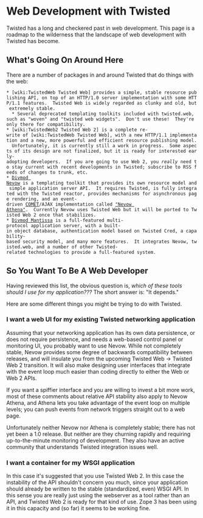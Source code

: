 = Web Development with Twisted =

Twisted has a long and checkered past in web development.  This page is a roadmap to the wilderness that the landscape of web development with Twisted has become.

== What's Going On Around Here ==

There are a number of packages in and around Twisted that do things with the web:

 * [wiki:TwistedWeb Twisted Web] provides a simple, stable resource publishing API, on top of an HTTP/1.0 server implementation with some HTTP/1.1 features.  Twisted Web is widely regarded as clunky and old, but extremely stable.
   * Several deprecated templating toolkits included with twisted.web, such as "woven" and "twisted web widgets".  Don't use these!  They're only there for compatibility.
 * [wiki:TwistedWeb2 Twisted Web 2] is a complete re-write of [wiki:TwistedWeb Twisted Web], with a new HTTP/1.1 implementation and a new, more powerful and efficient resource publishing model.  Unfortunately, it is currently still a work in progress.  Some aspects of its design are not finalized, but it is ready for interested early-adopting developers.  If you are going to use Web 2, you ''really'' need to stay current with recent developments in Twisted; subscribe to RSS feeds of changes to trunk, etc.
 * [http://divmod.org/trac/wiki/DivmodNevow Divmod Nevow] is a templating toolkit that provides its own resource model and simple application server API.  It requires Twisted, is fully integrated with the Twisted reactor, provides mechanisms for asynchronous page rendering, and an event-driven [http://en.wikipedia.org/wiki/COMET_(programming) COMET]/AJAX implementation called [http://divmod.org/trac/wiki/DivmodNevow/Athena "Nevow Athena"].  Currently Nevow uses Twisted Web but it will be ported to Twisted Web 2 once that stabilizes.
 * [http://divmod.org/trac/wiki/DivmodMantissa Divmod Mantissa] is a full-featured multi-protocol application server, with a built-in object database, authentication model based on Twisted Cred, a capability-based security model, and many more features.  It integrates Nevow, twisted.web, and a number of other Twisted-related technologies to provide a full-featured system.

== So You Want To Be A Web Developer ==

Having reviewed this list, the obvious question is, ''which of these tools should I use for my application???''  The short answer is: "It depends."

Here are some different things you might be trying to do with Twisted.

=== I want a web UI for my existing Twisted networking application ===

Assuming that your networking application has its own data persistence, or does not require persistence, and needs a web-based control panel or monitoring UI, you probably want to use Nevow.  While not completely stable, Nevow provides some degree of backwards compatibility between releases, and will insulate you from the upcoming Twisted Web -> Twisted Web 2 transition.  It will also make designing user interfaces that integrate with the event loop much easier than coding directly to either the Web or Web 2 APIs.

If you want a spiffier interface and you are willing to invest a bit more work, most of these comments about relative API stability also apply to Nevow Athena, and Athena lets you take advantage of the event loop on multiple levels; you can push events from network triggers straight out to a web page.

Unfortunately neither Nevow nor Athena is completely stable; there has not yet been a 1.0 release.  But neither are they churning rapidly and requiring up-to-the-minute monitoring of development.  They also have an active community that understands Twisted integration issues well.

=== I want a container for my WSGI application ===

In this case it's suggested that you use Twisted Web 2.  In this case the instability of the API shouldn't concern you much, since your application should already be written to the stable (standardized, even) WSGI API.  In this sense you are really just using the webserver as a tool rather than an API, and Twisted Web 2 is ready for that kind of use.  Zope 3 has been using it in this capacity and (so far) it seems to be working fine.
